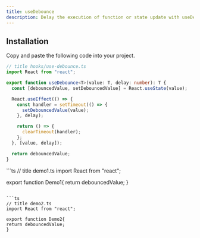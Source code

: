 ---
title: useDebounce
description: Delay the execution of function or state update with useDebounce.
---

## Installation

Copy and paste the following code into your project.

```ts
// title hooks/use-debounce.ts
import React from "react";

export function useDebounce<T>(value: T, delay: number): T {
  const [debouncedValue, setDebouncedValue] = React.useState(value);

  React.useEffect(() => {
    const handler = setTimeout(() => {
      setDebouncedValue(value);
    }, delay);

    return () => {
      clearTimeout(handler);
    };
  }, [value, delay]);

  return debouncedValue;
}
```

<CodeTabs>
```ts
// title demo1.ts
import React from "react";

export function Demo1{
return debouncedValue;
}
```

```ts
// title demo2.ts
import React from "react";

export function Demo2{
return debouncedValue;
}
```

</CodeTabs>

